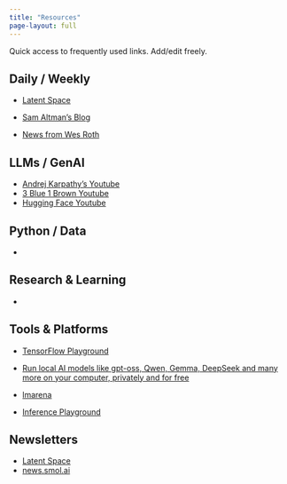 ```yaml
---
title: "Resources"
page-layout: full
---
```


Quick access to frequently used links. Add/edit freely.

## Daily / Weekly
- [Latent Space](https://www.latent.space/)

- [Sam Altman's Blog](https://blog.samaltman.com/archive)
- [News from Wes Roth](https://www.youtube.com/@WesRoth/videos)

## LLMs / GenAI

- [Andrej Karpathy's Youtube](https://www.youtube.com/@AndrejKarpathy)
- [3 Blue 1 Brown Youtube](https://www.youtube.com/@3blue1brown)
- [Hugging Face Youtube](https://www.youtube.com/@HuggingFace)

## Python / Data

- 

## Research & Learning

- 

## Tools & Platforms
- [TensorFlow Playground](https://playground.tensorflow.org/#activation=tanh&batchSize=10&dataset=circle&regDataset=reg-plane&learningRate=0.03&regularizationRate=0&noise=0&networkShape=4,2&seed=0.44208&showTestData=false&discretize=false&percTrainData=50&x=true&y=true&xTimesY=false&xSquared=false&ySquared=false&cosX=false&sinX=false&cosY=false&sinY=false&collectStats=false&problem=classification&initZero=false&hideText=false)

- [Run local AI models like gpt-oss, Qwen, Gemma, DeepSeek and many more on your computer, privately and for free](https://lmstudio.ai/)
- [lmarena](https://lmarena.ai/leaderboard/text-to-image)
- [Inference Playground](https://huggingface.co/spaces/huggingface/inference-playground)


## Newsletters
- [Latent Space](https://www.latent.space/)
- [news.smol.ai](https://news.smol.ai/)

